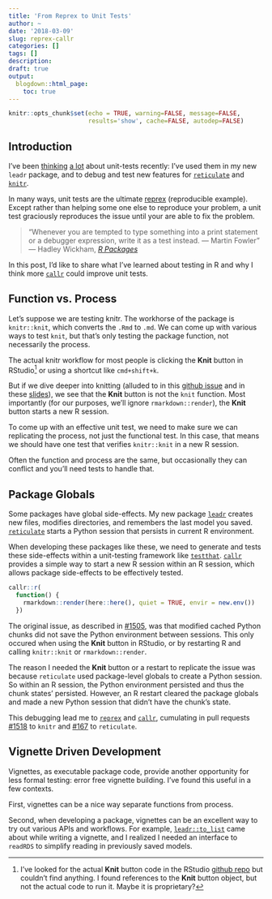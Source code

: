```yaml
---
title: 'From Reprex to Unit Tests'
author: ~
date: '2018-03-09'
slug: reprex-callr
categories: []
tags: []
description: 
draft: true
output:
  blogdown::html_page:
    toc: true 
---
```


```r
knitr::opts_chunk$set(echo = TRUE, warning=FALSE, message=FALSE, 
                      results='show', cache=FALSE, autodep=FALSE)
```

## Introduction

I've been [thinking](https://github.com/tmastny/leadr/tree/master/tests/testthat) [a lot](https://github.com/rstudio/reticulate/pull/167/files#diff-9e2fec04c626523d0a05bcbf796135cf)
about unit-tests recently: I've used them in my new `leadr` package, and to debug and test new features for [`reticulate`](https://github.com/rstudio/reticulate/pull/167) and [`knitr`](https://github.com/yihui/knitr/pull/1518). 

In many ways, unit tests are the ultimate [reprex](http://reprex.tidyverse.org/articles/reprex-dos-and-donts.html) (reproducible example). Except rather than helping some one else to reproduce your problem, a unit test graciously reproduces the issue until your are able to fix the problem.  

> "Whenever you are tempted to type something into a print statement or a debugger expression, write it as a test instead. — Martin Fowler" --- Hadley Wickham, [*R Packages*](http://r-pkgs.had.co.nz/tests.html)

In this post, I'd like to share what I've learned about testing in R and why I think more [`callr`](https://github.com/r-lib/callr) could improve unit tests.

## Function vs. Process

Let's suppose we are testing knitr. The workhorse of the package is `knitr::knit`, which converts the `.Rmd` to `.md`. We can come up with various ways to test `knit`, but that's only testing the package function, not necessarily the process. 

The actual knitr workflow for most people is clicking the **Knit** button in RStudio^[I've looked for the actual **Knit** button code in the RStudio [github repo](https://github.com/rstudio/rstudio) but couldn't find anything. I found references to the **Knit** button object, but not the actual code to run it. Maybe it is proprietary?] or using a shortcut like `cmd+shift+k`. 

But if we dive deeper into knitting (alluded to in this [github issue](https://github.com/rstudio/rmarkdown/issues/17#issuecomment-37241816) and in these [slides](https://slides.yihui.name/2017-rstudio-conf-rmarkdown-Yihui-Xie.html#6)), we see that the **Knit** button is not the `knit` function. Most importantly (for our purposes, we'll ignore `rmarkdown::render`), the **Knit** button starts a new R session. 

To come up with an effective unit test, we need to make sure we can replicating the process, not just the functional test. In this case, that means we should have one test that verifies `knitr::knit` in a new R session. 

Often the function and process are the same, but occasionally they can conflict and you'll need tests to handle that.


## Package Globals

Some packages have global side-effects. My new package [`leadr`](https://github.com/tmastny/leadr) creates new files, modifies directories, and remembers the last model you saved. [`reticulate`](https://github.com/rstudio/reticulate) starts a Python session that persists in current R environment.

When developing these packages like these, we need to generate and tests these side-effects within a unit-testing framework like [`testthat`](https://github.com/r-lib/testthat). [`callr`](https://github.com/r-lib/callr) provides a simple way to start a new R session within an R session, which allows package side-effects to be effectively tested.

```r
callr::r(
  function() {
    rmarkdown::render(here::here(), quiet = TRUE, envir = new.env())
  })
```


The original issue, as described in [#1505](https://github.com/yihui/knitr/issues/1505), was that modified cached Python chunks did not save the Python environment between sessions. This only occured when using the **Knit** button in RStudio, or by restarting R and calling `knitr::knit` or `rmarkdown::render`. 

The reason I needed the **Knit** button or a restart to replicate the issue was because `reticulate` used package-level globals to create a Python session. So within an R session, the Python environment persisted and thus the chunk states' persisted. However, an R restart cleared the package globals and made a new Python session that didn't have the chunk's state.

This debugging lead me to [`reprex`](https://github.com/tidyverse/reprex) and [`callr`](https://github.com/r-lib/callr), cumulating in pull requests [#1518](https://github.com/yihui/knitr/pull/1518) to `knitr` and [#167](https://github.com/rstudio/reticulate/pull/167) to `reticulate`.

## Vignette Driven Development

Vignettes, as executable package code, provide another opportunity for less formal testing: error free vignette building. I've found this useful in a few contexts.

First, vignettes can be a nice way separate functions from process. 

Second, when developing a package, vignettes can be an excellent way to try out various APIs and workflows. For example, [`leadr::to_list`](https://github.com/tmastny/leadr/blob/96b83278fa45874813277ea23312f80d76b341e3/R/model_tools.R#L100) came about while writing a vignette, and I realized I needed an interface to `readRDS` to simplify reading in previously saved models. 




